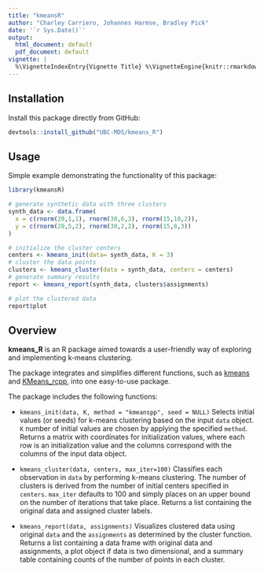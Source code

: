 ```yaml
---
title: "kmeansR"
author: "Charley Carriero, Johannes Harmse, Bradley Pick"
date: '`r Sys.Date()`'
output:
  html_document: default
  pdf_document: default
vignette: |
  %\VignetteIndexEntry{Vignette Title} %\VignetteEngine{knitr::rmarkdown} %\VignetteEncoding{UTF-8}
---
```



## Installation

Install this package directly from GitHub:

```r
devtools::install_github("UBC-MDS/kmeans_R")
```

## Usage

Simple example demonstrating the functionality of this package:

```r
library(kmeansR)

# generate synthetic data with three clusters
synth_data <- data.frame(
  x = c(rnorm(20,1,1), rnorm(30,6,3), rnorm(15,10,2)),
  y = c(rnorm(20,5,2), rnorm(30,2,2), rnorm(15,8,3))
)

# initialize the cluster centers
centers <- kmeans_init(data= synth_data, K = 3)
# cluster the data points
clusters <- kmeans_cluster(data = synth_data, centers = centers)
# generate summary results
report <- kmeans_report(synth_data, clusters$assignments)

# plot the clustered data
report$plot
```

## Overview

**kmeans_R** is an R package aimed towards a user-friendly way of exploring and implementing k-means clustering.

The package integrates and simplifies different functions, such as [kmeans](https://stat.ethz.ch/R-manual/R-devel/library/stats/html/kmeans.html) and [KMeans_rcpp](https://cran.r-project.org/web/packages/ClusterR/ClusterR.pdf), into one easy-to-use package.

The package includes the following functions:

* `kmeans_init(data, K, method = "kmeanspp", seed = NULL)` Selects initial values (or seeds) for k-means clustering based on the input `data` object. `K` number of initial values are chosen by applying the specified `method`. Returns a matrix with coordinates for initialization values, where each row is an initialization value and the columns correspond with the columns of the input data object.

* `kmeans_cluster(data, centers, max_iter=100)` Classifies each observation in `data` by performing k-means clustering. The number of clusters is derived from the number of initial centers specified in `centers`. `max_iter` defaults to 100 and simply places on an upper bound on the number of iterations that take place. Returns a list containing the original data and assigned cluster labels.

* `kmeans_report(data, assignments)` Visualizes clustered data using original `data`
and the `assignments` as determined by the cluster function. Returns a list containing
a data frame with original data and assignments, a plot object if data is two dimensional,
and a summary table containing counts of the number of points in each cluster.

